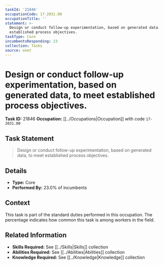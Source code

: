 ```yaml
---
taskId: '21846'
occupationCode: 17-2031.00
occupationTitle: ''
statement: >-
  Design or conduct follow-up experimentation, based on generated data, to meet
  established process objectives.
taskType: Core
incumbentsResponding: 23
collection: Tasks
source: onet
---
```

# Design or conduct follow-up experimentation, based on generated data, to meet established process objectives.

**Task ID:** 21846
**Occupation:** [[../Occupations|Occupation]] with code `17-2031.00`

## Task Statement

> Design or conduct follow-up experimentation, based on generated data, to meet established process objectives.

## Details

- **Type:** Core
- **Performed By:** 23.0% of incumbents

## Context

This task is part of the standard duties performed in this occupation. The percentage indicates how common this task is among workers in the field.

## Related Information

- **Skills Required:** See [[../Skills|Skills]] collection
- **Abilities Required:** See [[../Abilities|Abilities]] collection
- **Knowledge Required:** See [[../Knowledge|Knowledge]] collection
